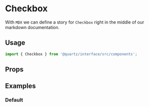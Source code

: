 
<Meta title="Checkbox" component={Checkbox} />

# Checkbox

With `MDX` we can define a story for `Checkbox` right in the middle of our
markdown documentation.

## Usage

```js
import { Checkbox } from '@quartz/interface/src/components';
```

## Props

<Props of={Checkbox} />

## Examples

### Default

<Preview>
  <Story id="checkbox--default" />
</Preview>

